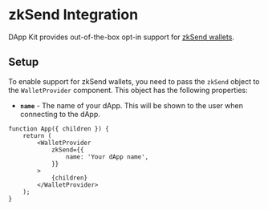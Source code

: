 # zkSend Integration

DApp Kit provides out-of-the-box opt-in support for [zkSend wallets](../zksend/dapp.mdx).

## Setup

To enable support for zkSend wallets, you need to pass the `zkSend` object to the `WalletProvider`
component. This object has the following properties:

- **`name`** - The name of your dApp. This will be shown to the user when connecting to the dApp.

```tsx
function App({ children }) {
	return (
		<WalletProvider
			zkSend={{
				name: 'Your dApp name',
			}}
		>
			{children}
		</WalletProvider>
	);
}
```
